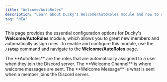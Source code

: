 ```yaml
---
title: "Welcome/AutoRoles"
description: "Learn about Ducky's Welcome/AutoRoles module and how to configure it."
tag: "NEW"
---
```


This page provides the essential configuration options for Ducky's **Welcome/AutoRoles** module, which allows you to greet new members and automatically assign roles. To enable and configure this module, use the **`/setup`** command and navigate to the **Welcome/AutoRoles** page.

<Steps>
  <Step title="AutoRoles" titleSize="h2">
    The **AutoRoles** are the roles that are automatically assigned to a user when they join the Discord server.
  </Step>
  <Step title="Welcome Channel" titleSize="h2">
    The **Welcome Channel** is where welcome messages are sent.
  </Step>
  <Step title="Welcome Message" titleSize="h2">
    The **Welcome Message** is what is sent when a member joins the Discord server. 
  </Step>
</Steps>